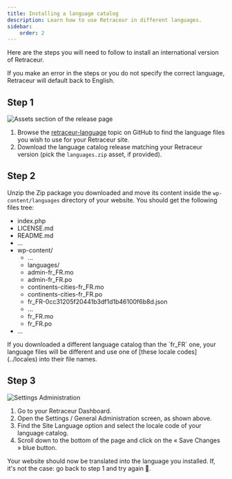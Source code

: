 ```yaml
---
title: Installing a language catalog
description: Learn how to use Retraceur in different languages.
sidebar:
    order: 2
---
```



Here are the steps you will need to follow to install an international version of Retraceur.

<Aside type="caution">If you make an error in the steps or you do not specify the correct language, Retraceur will default back to English.</Aside>

## Step 1

![Assets section of the release page](../../../assets/images/languages-us-001.png)

1. Browse the [retraceur-language](https://github.com/topics/retraceur-language) topic on GitHub to find the language files you wish to use for your Retraceur site.
2. Download the language catalog release matching your Retraceur version (pick the `languages.zip` asset, if provided).

## Step 2

Unzip the Zip package you downloaded and move its content inside the `wp-content/languages` directory of your website. You should get the following files tree:

<FileTree>

- index.php
- LICENSE.md
- README.md
- ...
- wp-content/
  - ...
  - languages/
   - admin-fr_FR.mo
   - admin-fr_FR.po
   - continents-cities-fr_FR.mo
   - continents-cities-fr_FR.po
   - fr_FR-0cc31205f20441b3df1d1b46100f6b8d.json
   - ...
   - fr_FR.mo
   - fr_FR.po
- ...

</FileTree>

<Aside>If you downloaded a different language catalog than the `fr_FR` one, your language files will be different and use one of [these locale codes](../locales) into their file names.</Aside>

## Step 3


![Settings Administration](../../../assets/images/languages-us-002.png)

1. Go to your Retraceur Dashboard.
2. Open the Settings / General Administration screen, as shown above.
3. Find the Site Language option and select the locale code of your language catalog.
4. Scroll down to the bottom of the page and click on the « Save Changes » blue button.

Your website should now be translated into the language you installed. If, it's not the case: go back to step 1 and try again 😬.